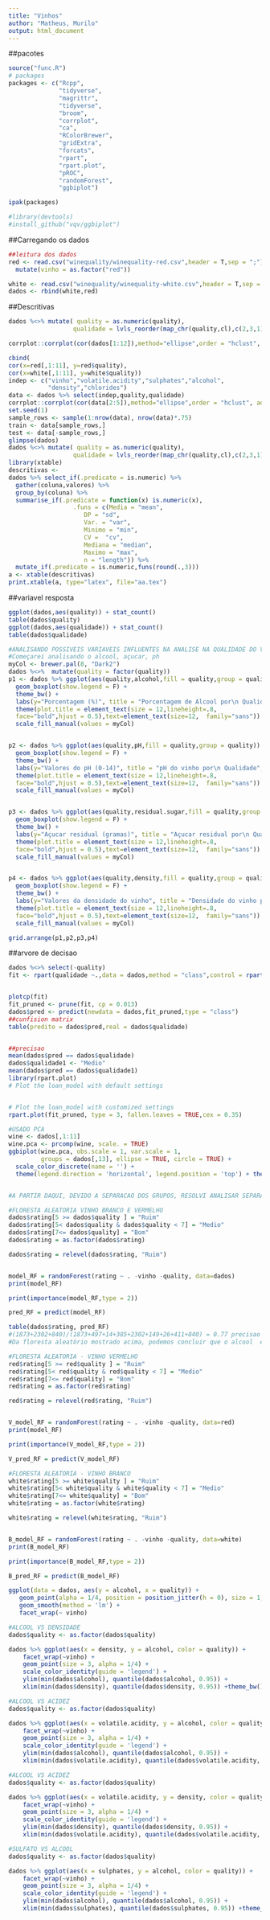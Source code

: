 ```yaml
---
title: "Vinhos"
author: "Matheus, Murilo"
output: html_document
---
```

##pacotes
```r
source("func.R")
# packages
packages <- c("Rcpp",
              "tidyverse",
              "magrittr",
              "tidyverse",
              "broom",
              "corrplot",
              "ca",
              "RColorBrewer",
              "gridExtra",
              "forcats",
              "rpart",
              "rpart.plot",
              "pROC",
              "randomForest",
              "ggbiplot")

ipak(packages)

#library(devtools)
#install_github("vqv/ggbiplot")
```

##Carregando os dados

```r
##leitura dos dados
red <- read.csv("winequality/winequality-red.csv",header = T,sep = ";") %>% 
  mutate(vinho = as.factor("red"))

white <- read.csv("winequality/winequality-white.csv",header = T,sep = ";") %>% mutate(vinho =as.factor("white"))
dados <- rbind(white,red)

```
##Descritivas

```r
dados %<>% mutate( quality = as.numeric(quality),
                  qualidade = lvls_reorder(map_chr(quality,cl),c(2,3,1)))

corrplot::corrplot(cor(dados[1:12]),method="ellipse",order = "hclust", addrect=NULL)

cbind(
cor(x=red[,1:11], y=red$quality),
cor(x=white[,1:11], y=white$quality))
indep <- c("vinho","volatile.acidity","sulphates","alcohol",
           "density","chlorides")
data <- dados %>% select(indep,quality,qualidade)
corrplot::corrplot(cor(data[2:5]),method="ellipse",order = "hclust", addrect=NULL)
set.seed(1)
sample_rows <- sample(1:nrow(data), nrow(data)*.75)
train <- data[sample_rows,]
test <- data[-sample_rows,]
glimpse(dados)
dados %<>% mutate( quality = as.numeric(quality),
                  qualidade = lvls_reorder(map_chr(quality,cl),c(2,3,1)))
library(xtable)
descritivas <- 
dados %>% select_if(.predicate = is.numeric) %>% 
  gather(coluna,valores) %>% 
  group_by(coluna) %>% 
  summarise_if(.predicate = function(x) is.numeric(x),
                  .funs = c(Media = "mean",
                     DP = "sd",
                     Var. = "var",
                     Minimo = "min",
                     CV =  "cv",
                     Mediana = "median",
                     Maximo = "max",
                     n = "length")) %>% 
  mutate_if(.predicate = is.numeric,funs(round(.,3)))
a <- xtable(descritivas)
print.xtable(a, type="latex", file="aa.tex")


```

##variavel resposta

```r
ggplot(dados,aes(quality)) + stat_count()
table(dados$quality)
ggplot(dados,aes(qualidade)) + stat_count()
table(dados$qualidade)
```

```r
#ANALISANDO POSSIVEIS VARIAVEIS INFLUENTES NA ANALISE NA QUALIDADE DO VINHO
#Começarei analisando o alcool, açucar, ph
myCol <- brewer.pal(8, "Dark2")
dados %<>%  mutate(quality = factor(quality))
p1 <- dados %>% ggplot(aes(quality,alcohol,fill = quality,group = quality)) +
  geom_boxplot(show.legend = F) +
  theme_bw() +
  labs(y="Porcentagem (%)", title = "Porcentagem de Alcool por\n Qualidade",x=NULL) +
  theme(plot.title = element_text(size = 12,lineheight=.8,  
  face="bold",hjust = 0.5),text=element_text(size=12,  family="sans")) +
  scale_fill_manual(values = myCol) 


p2 <- dados %>% ggplot(aes(quality,pH,fill = quality,group = quality)) +
  geom_boxplot(show.legend = F) +
  theme_bw() +
  labs(y="Valores do pH (0-14)", title = "pH do vinho por\n Qualidade",x=NULL) +
  theme(plot.title = element_text(size = 12,lineheight=.8,  
  face="bold",hjust = 0.5),text=element_text(size=12,  family="sans")) +
  scale_fill_manual(values = myCol) 


p3 <- dados %>% ggplot(aes(quality,residual.sugar,fill = quality,group = quality)) +
  geom_boxplot(show.legend = F) +
  theme_bw() +
  labs(y="Açucar residual (gramas)", title = "Açucar residual por\n Qualidade",x=NULL) +
  theme(plot.title = element_text(size = 12,lineheight=.8,  
  face="bold",hjust = 0.5),text=element_text(size=12,  family="sans")) +
  scale_fill_manual(values = myCol) 


p4 <- dados %>% ggplot(aes(quality,density,fill = quality,group = quality)) +
  geom_boxplot(show.legend = F) +
  theme_bw() +
  labs(y="Valores da densidade do vinho", title = "Densidade do vinho por\n Qualidade",x=NULL) +
  theme(plot.title = element_text(size = 12,lineheight=.8,  
  face="bold",hjust = 0.5),text=element_text(size=12,  family="sans")) +
  scale_fill_manual(values = myCol) 

grid.arrange(p1,p2,p3,p4)
```

##arvore de decisao

```r
dados %<>% select(-quality)
fit <- rpart(qualidade ~.,data = dados,method = "class",control = rpart.control(cp = 0))


plotcp(fit)
fit_pruned <- prune(fit, cp = 0.013)
dados$pred <- predict(newdata = dados,fit_pruned,type = "class")
##cunfision matrix
table(predito = dados$pred,real = dados$qualidade)


##precisao
mean(dados$pred == dados$qualidade)
dados$qualidade1 <- "Medio"
mean(dados$pred == dados$qualidade1)
library(rpart.plot)
# Plot the loan_model with default settings


# Plot the loan_model with customized settings
rpart.plot(fit_pruned, type = 3, fallen.leaves = TRUE,cex = 0.35)
```

```r
#USADO PCA
wine <- dados[,1:11]
wine.pca <- prcomp(wine, scale. = TRUE)
ggbiplot(wine.pca, obs.scale = 1, var.scale = 1,
         groups = dados[,13], ellipse = TRUE, circle = TRUE) +
  scale_color_discrete(name = '') +
  theme(legend.direction = 'horizontal', legend.position = 'top') + theme_bw()


#A PARTIR DAQUI, DEVIDO A SEPARACAO DOS GRUPOS, RESOLVI ANALISAR SEPARADAMENTE
```


```r
#FLORESTA ALEATORIA VINHO BRANCO E VERMELHO
dados$rating[5 >= dados$quality ] = "Ruim"
dados$rating[5< dados$quality & dados$quality < 7] = "Medio"
dados$rating[7<= dados$quality] = "Bom"
dados$rating = as.factor(dados$rating)

dados$rating = relevel(dados$rating, "Ruim")


model_RF = randomForest(rating ~ . -vinho -quality, data=dados)
print(model_RF) 

print(importance(model_RF,type = 2)) 

pred_RF = predict(model_RF)
```

```r
table(dados$rating, pred_RF)
#(1873+2302+840)/(1873+497+14+385+2302+149+26+411+840) = 0.77 precisao
#Da floresta aleatório mostrado acima, podemos concluir que o alcool  eh um fator importante que na qualidade do vinho (ruim, bom, medio). Além disso, o modelo tem apenas 23% de erro que significa que podemos prever com precisão de 77%.
```

```r
#FLORESTA ALEATORIA - VINHO VERMELHO
red$rating[5 >= red$quality ] = "Ruim"
red$rating[5< red$quality & red$quality < 7] = "Medio"
red$rating[7<= red$quality] = "Bom"
red$rating = as.factor(red$rating)

red$rating = relevel(red$rating, "Ruim")


V_model_RF = randomForest(rating ~ . -vinho -quality, data=red)
print(model_RF) 

print(importance(V_model_RF,type = 2)) 

V_pred_RF = predict(V_model_RF)
```

```r
#FLORESTA ALEATORIA - VINHO BRANCO
white$rating[5 >= white$quality ] = "Ruim"
white$rating[5< white$quality & white$quality < 7] = "Medio"
white$rating[7<= white$quality] = "Bom"
white$rating = as.factor(white$rating)

white$rating = relevel(white$rating, "Ruim")


B_model_RF = randomForest(rating ~ . -vinho -quality, data=white)
print(B_model_RF) 

print(importance(B_model_RF,type = 2)) 

B_pred_RF = predict(B_model_RF)
```

```r
ggplot(data = dados, aes(y = alcohol, x = quality)) +
   geom_point(alpha = 1/4, position = position_jitter(h = 0), size = 1, col = "red") +
   geom_smooth(method = 'lm') +
   facet_wrap(~ vinho)
```

```r
#ALCOOL VS DENSIDADE
dados$quality <- as.factor(dados$quality)

dados %>% ggplot(aes(x = density, y = alcohol, color = quality)) +
    facet_wrap(~vinho) + 
    geom_point(size = 3, alpha = 1/4) +
    scale_color_identity(guide = 'legend') +
    ylim(min(dados$alcohol), quantile(dados$alcohol, 0.95)) +
    xlim(min(dados$density), quantile(dados$density, 0.95)) +theme_bw()
```


```r
#ALCOOL VS ACIDEZ
dados$quality <- as.factor(dados$quality)

dados %>% ggplot(aes(x = volatile.acidity, y = alcohol, color = quality)) +
    facet_wrap(~vinho) + 
    geom_point(size = 3, alpha = 1/4) +
    scale_color_identity(guide = 'legend') +
    ylim(min(dados$alcohol), quantile(dados$alcohol, 0.95)) +
    xlim(min(dados$volatile.acidity), quantile(dados$volatile.acidity, 0.95)) +theme_bw()
```

```r
#ALCOOL VS ACIDEZ
dados$quality <- as.factor(dados$quality)

dados %>% ggplot(aes(x = volatile.acidity, y = density, color = quality)) +
    facet_wrap(~vinho) + 
    geom_point(size = 3, alpha = 1/4) +
    scale_color_identity(guide = 'legend') +
    ylim(min(dados$density), quantile(dados$density, 0.95)) +
    xlim(min(dados$volatile.acidity), quantile(dados$volatile.acidity, 0.95))  +theme_bw()
```

```r
#SULFATO VS ALCOOL
dados$quality <- as.factor(dados$quality)

dados %>% ggplot(aes(x = sulphates, y = alcohol, color = quality)) +
    facet_wrap(~vinho) + 
    geom_point(size = 3, alpha = 1/4) +
    scale_color_identity(guide = 'legend') +
    ylim(min(dados$alcohol), quantile(dados$alcohol, 0.95)) +
    xlim(min(dados$sulphates), quantile(dados$sulphates, 0.95)) +theme_bw()
```
